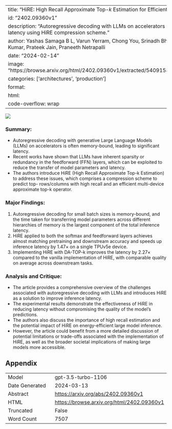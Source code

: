 
---
title: "HiRE: High Recall Approximate Top-$k$ Estimation for Efficient LLM Inference"
id: "2402.09360v1"
description: "Autoregressive decoding with LLMs on accelerators can improve latency using HiRE compression scheme."
author: Yashas Samaga B L, Varun Yerram, Chong You, Srinadh Bhojanapalli, Sanjiv Kumar, Prateek Jain, Praneeth Netrapalli
date: "2024-02-14"
image: "https://browse.arxiv.org/html/2402.09360v1/extracted/5409158/figures/herd.png"
categories: ['architectures', 'production']
format:
  html:
    code-overflow: wrap
---

![](https://browse.arxiv.org/html/2402.09360v1/extracted/5409158/figures/herd.png)

### Summary:
- Autoregressive decoding with generative Large Language Models (LLMs) on accelerators is often memory-bound, leading to significant latency.
- Recent works have shown that LLMs have inherent sparsity or redundancy in the feedforward (FFN) layers, which can be exploited to reduce the transfer of model parameters and latency.
- The authors introduce HiRE (High Recall Approximate Top-k Estimation) to address these issues, which comprises a compression scheme to predict top- rows/columns with high recall and an efficient multi-device approximate top-k operator.

### Major Findings:
1. Autoregressive decoding for small batch sizes is memory-bound, and the time taken for transferring model parameters across different hierarchies of memory is the largest component of the total inference latency.
2. HiRE applied to both the softmax and feedforward layers achieves almost matching pretraining and downstream accuracy and speeds up inference latency by 1.47× on a single TPUv5e device.
3. Implementing HiRE with DA-TOP-k improves the latency by 2.27× compared to the vanilla implementation of HiRE, with comparable quality on average across downstream tasks.

### Analysis and Critique:
- The article provides a comprehensive overview of the challenges associated with autoregressive decoding with LLMs and introduces HiRE as a solution to improve inference latency.
- The experimental results demonstrate the effectiveness of HiRE in reducing latency without compromising the quality of the model's predictions.
- The authors also discuss the importance of high recall estimation and the potential impact of HiRE on energy-efficient large model inference.
- However, the article could benefit from a more detailed discussion of potential limitations or trade-offs associated with the implementation of HiRE, as well as the broader societal implications of making large models more accessible.

## Appendix

|          |          |
|----------|----------|
| Model     | gpt-3.5-turbo-1106       |
| Date Generated     | 2024-03-13       |
| Abstract | [https://arxiv.org/abs/2402.09360v1](https://arxiv.org/abs/2402.09360v1)        |
| HTML     | [https://browse.arxiv.org/html/2402.09360v1](https://browse.arxiv.org/html/2402.09360v1)       |
| Truncated       | False       |
| Word Count       | 7507       |